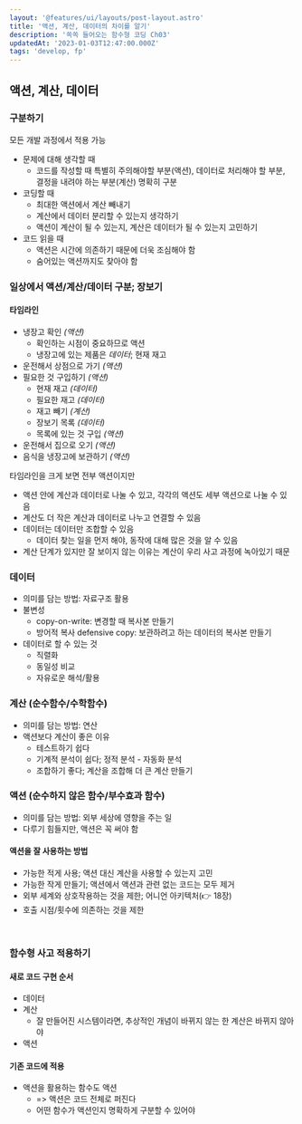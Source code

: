 ```yaml
---
layout: '@features/ui/layouts/post-layout.astro'
title: '액션, 계산, 데이터의 차이를 알기'
description: '쏙쏙 들어오는 함수형 코딩 Ch03'
updatedAt: '2023-01-03T12:47:00.000Z'
tags: 'develop, fp'
---
```



## 액션, 계산, 데이터

### 구분하기

모든 개발 과정에서 적용 가능

- 문제에 대해 생각할 때
  - 코드를 작성할 때 특별히 주의해야할 부분(액션), 데이터로 처리해야 할 부분, 결정을 내려야 하는 부분(계산) 명확히 구분
- 코딩할 때
  - 최대한 액션에서 계산 빼내기
  - 계산에서 데이터 분리할 수 있는지 생각하기
  - 액션이 계산이 될 수 있는지, 계산은 데이터가 될 수 있는지 고민하기
- 코드 읽을 때
  - 액션은 시간에 의존하기 때문에 더욱 조심해야 함
  - 숨어있는 액션까지도 찾아야 함

### 일상에서 액션/계산/데이터 구분; 장보기

#### 타임라인

- 냉장고 확인 _(액션)_
  - 확인하는 시점이 중요하므로 액션
  - 냉장고에 있는 제품은 _데이터_; 현재 재고
- 운전해서 상점으로 가기 _(액션)_
- 필요한 것 구입하기 _(액션)_
  - 현재 재고 _(데이터)_
  - 필요한 재고 _(데이터)_
  - 재고 빼기 _(계산)_
  - 장보기 목록 _(데이터)_
  - 목록에 있는 것 구입 _(액션)_
- 운전해서 집으로 오기 _(액션)_
- 음식을 냉장고에 보관하기 _(액션)_

타임라인을 크게 보면 전부 액션이지만

- 액션 안에 계산과 데이터로 나눌 수 있고, 각각의 액션도 세부 액션으로 나눌 수 있음
- 계산도 더 작은 계산과 데이터로 나누고 연결할 수 있음
- 데이터는 데이터만 조합할 수 있음
  - 데이터 찾는 일을 먼저 해야, 동작에 대해 많은 것을 알 수 있음
- 계산 단계가 있지만 잘 보이지 않는 이유는 계산이 우리 사고 과정에 녹아있기 때문

### 데이터

- 의미를 담는 방법: 자료구조 활용
- 불변성
  - copy-on-write: 변경할 때 복사본 만들기
  - 방어적 복사 defensive copy: 보관하려고 하는 데이터의 복사본 만들기
- 데이터로 할 수 있는 것
  - 직렬화
  - 동일성 비교
  - 자유로운 해석/활용

### 계산 (순수함수/수학함수)

- 의미를 담는 방법: 연산
- 액션보다 계산이 좋은 이유
  - 테스트하기 쉽다
  - 기계적 분석이 쉽다; 정적 분석 - 자동화 분석
  - 조합하기 좋다; 계산을 조합해 더 큰 계산 만들기

### 액션 (순수하지 않은 함수/부수효과 함수)

- 의미를 담는 방법: 외부 세상에 영향을 주는 일
- 다루기 힘들지만, 액션은 꼭 써야 함

#### 액션을 잘 사용하는 방법

- 가능한 적게 사용; 액션 대신 계산을 사용할 수 있는지 고민
- 가능한 작게 만들기; 액션에서 액션과 관련 없는 코드는 모두 제거
- 외부 세계와 상호작용하는 것을 제한; 어니언 아키텍처(👉 18장)
- 호출 시점/횟수에 의존하는 것을 제한

<br />

### 함수형 사고 적용하기

#### 새로 코드 구현 순서

- 데이터
- 계산
  - 잘 만들어진 시스템이라면, 추상적인 개념이 바뀌지 않는 한 계산은 바뀌지 않아야
- 액션

#### 기존 코드에 적용

- 액션을 활용하는 함수도 액션
  - => 액션은 코드 전체로 퍼진다
  - 어떤 함수가 액션인지 명확하게 구분할 수 있어야
